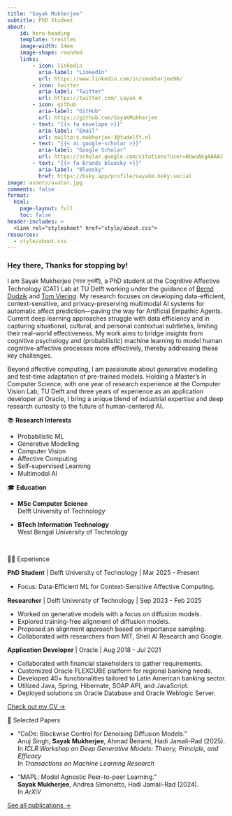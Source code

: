 ```yaml
---
title: "Sayak Mukherjee"
subtitle: PhD Student
about:
    id: hero-heading
    template: trestles
    image-width: 14em
    image-shape: rounded
    links:
        - icon: linkedin
          aria-label: "LinkedIn"
          url: https://www.linkedin.com/in/smukherjee96/
        - icon: twitter
          aria-label: "Twitter"
          url: https://twitter.com/_sayak_m_
        - icon: github
          aria-label: "GitHub"
          url: https://github.com/SayakMukherjee
        - text: "{{< fa envelope >}}"
          aria-label: "Email"
          url: mailto:s.mukherjee-3@tudelft.nl
        - text: "{{< ai google-scholar >}}"
          aria-label: "Google Scholar"
          url: https://scholar.google.com/citations?user=NUwuAkgAAAAJ
        - text: "{{< fa brands bluesky >}}"
          aria-label: "Bluesky"
          href: https://bsky.app/profile/sayakm.bsky.social
image: assets/avatar.jpg
comments: false
format: 
  html:
    page-layout: full
    toc: false
header-includes: >
  <link rel="stylesheet" href="style/about.css">
resources:
  - style/about.css
---
```


:::{#hero-heading}

### Hey there, Thanks for stopping by!

I am Sayak Mukherjee (সায়ক মুখার্জী), a PhD student at the Cognitive Affective Technology (CAT) Lab at TU Delft working under the guidance of [Bernd Dudzik](https://www.tudelft.nl/en/staff/b.j.w.dudzik/?cHash=14faedd04b6a16627463d4d97027a904) and [Tom Viering](https://www.tomviering.nl/). My research focuses on developing data-efficient, context-sensitive, and privacy-preserving multimodal AI systems for automatic affect prediction—paving the way for Artificial Empathic Agents. Current deep learning approaches struggle with data efficiency and in capturing situational, cultural, and personal contextual subtleties, limiting their real-world effectiveness. My work aims to bridge insights from cognitive psychology and (probabilistic) machine learning to model human cognitive-affective processes more effectively, thereby addressing these key challenges. 

Beyond affective computing, I am passionate about generative modelling and test-time adaptation of pre-trained models. Holding a Master’s in Computer Science, with one year of research experience at the Computer Vision Lab, TU Delft and three years of experience as an application developer at Oracle, I bring a unique blend of industrial expertise and deep research curiosity to the future of human-centered AI.

::: {.grid}

::: {.g-col-12 .g-col-md-6 #about-me-1}

📚 **Research Interests**

- Probabilistic ML
- Generative Modelling
- Computer Vision
- Affective Computing
- Self-supervised Learning
- Multimodal AI

:::

::: {.g-col-12 .g-col-md-6 #about-me-2}

🎓 **Education**

- **MSc Computer Science**    
Delft University of Technology

- **BTech Information Technology**    
West Bengal University of Technology

:::

:::

:::

&nbsp;

<!-- Experience Section -->

::: {.grid .about-content}

::: {.g-col-12 .g-col-md-5}

<p class='custom-about-header'>🧑‍💻 Experience</p>

:::

::: {.g-col-12 .g-col-md-7}


**PhD Student** | Delft University of Technology | Mar 2025 - Present

- Focus: Data-Eﬀicient ML for Context-Sensitive Affective Computing.

**Researcher** | Delft University of Technology | Sep 2023 - Feb 2025

- Worked on generative models with a focus on diffusion models.
- Explored training-free alignment of diffusion models.
- Proposed an alignment approach based on importance sampling.
- Collaborated with researchers from MIT, Shell AI Research and Google.

**Application Developer** | Oracle | Aug 2018 - Jul 2021

- Collaborated with financial stakeholders to gather requirements.
- Customized Oracle FLEXCUBE platform for regional banking needs.
- Developed 40+ functionalities tailored to Latin American banking sector.
- Utilized Java, Spring, Hibernate, SOAP API, and JavaScript.
- Deployed solutions on Oracle Database and Oracle Weblogic Server.

[Check out my CV &rarr;](/assets/resume.pdf){.about-links .subtitle}

:::

:::

<!-- Publication Section -->

::: {.grid .about-content}

::: {.g-col-12 .g-col-md-5}

<p class='custom-about-header'> 📝 Selected Papers</p>

:::

::: {.g-col-12 .g-col-md-7}

- "CoDe: Blockwise Control for Denoising Diffusion Models."  
Anuj Singh, **Sayak Mukherjee**, Ahmad Beirami, Hadi Jamali-Rad (2025).     
In *ICLR Workshop on Deep Generative Models: Theory, Principle, and Efficacy*   
In *Transactions on Machine Learning Research*   

- "MAPL: Model Agnostic Peer-to-peer Learning."     
**Sayak Mukherjee**, Andrea Simonetto, Hadi Jamali-Rad (2024).      
In *ArXiV*     

[See all publications &rarr;](/papers){.about-links .subtitle}

:::

:::
